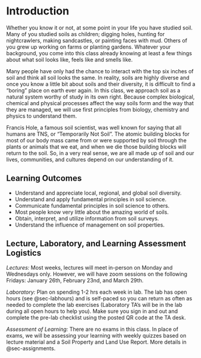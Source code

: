 # Introduction

Whether you know it or not, at some point in your life you have studied soil. Many of you studied soils as children; digging holes, hunting for nightcrawlers, making sandcastles, or painting faces with mud. Others of you grew up working on farms or planting gardens. Whatever your background, you come into this class already knowing at least a few things about what soil looks like, feels like and smells like.

Many people have only had the chance to interact with the top six inches of soil and think all soil looks the same. In reality, soils are highly diverse and once you know a little bit about soils and their diversity, it is difficult to find a "boring" place on earth ever again. In this class, we approach soil as a natural system worthy of study in its own right. Because complex biological, chemical and physical processes affect the way soils form and the way that they are managed, we will use first principles from biology, chemistry and physics to understand them.

Francis Hole, a famous soil scientist, was well known for saying that all humans are TNS, or "Temporarily Not Soil". The atomic building blocks for most of our body mass came from or were supported by soil through the plants or animals that we eat, and when we die those building blocks will return to the soil. So, in a very real sense, we are all made up of soil and our lives, communities, and cultures depend on our understanding of it.

## Learning Outcomes

-   Understand and appreciate local, regional, and global soil diversity.
-   Understand and apply fundamental principles in soil science.
-   Communicate fundamental principles in soil science to others.
-   Most people know very little about the amazing world of soils.
-   Obtain, interpret, and utilize information from soil surveys.
-   Understand the influence of management on soil properties.

## Lecture, Laboratory, and Learning Assessment Logistics

*Lectures:* Most weeks, lectures will meet in-person on Monday and Wednesdays only. However, we will have zoom sessions on the following Fridays: January 26th, February 23nd, and March 29th.

*Laboratory:* Plan on spending 1-2 hrs each week in lab. The lab has open hours (see @sec-labhours) and is self-paced so you can return as often as needed to complete the lab exercises (Laboratory TA's will be in the lab during all open hours to help you). Make sure you sign in and out and complete the pre-lab checklist using the posted QR code at the TA desk.

*Assessment of Learning:* There are no exams in this class. In place of exams, we will be assessing your learning with weekly quizzes based on lecture material and a Soil Property and Land Use Report. More details in @sec-assignments. 
